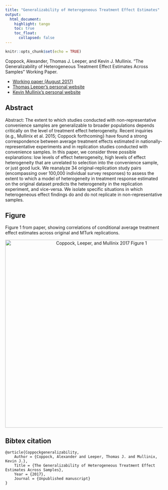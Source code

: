 ```yaml
---
title: "Generalizability of Heterogeneous Treatment Effect Estimates"
output: 
  html_document:
    highlight: tango
    toc: true
    toc_float:
      collapsed: false
---
```


```r
knitr::opts_chunk$set(echo = TRUE)
```


Coppock, Alexander, Thomas J. Leeper, and Kevin J. Mullinix. “The Generalizability of Heterogeneous Treatment Effect Estimates Across Samples” Working Paper.

- [Working paper (August 2017)](papers/CLM_heterogeneity.pdf)
- [Thomas Leeper's personal website](http://thomasleeper.com/)
- [Kevin Mullinix's personal website](http://www.kevinmullinix.com/)

## Abstract

Abstract: The extent to which studies conducted with non-representative convenience samples are generalizable to broader populations depends critically on the level of treatment effect heterogeneity. Recent inquiries (e.g., Mullinix et al. 2015; Coppock forthcoming} have found a strong correspondence between average treatment effects estimated in nationally-representative experiments and in replication studies conducted with convenience samples. In this paper, we consider three possible explanations: low levels of effect heterogeneity, high levels of effect heterogeneity that are unrelated to selection into the convenience sample, or just good luck. We reanalyze 34 original-replication study pairs (encompassing over 100,000 individual survey responses) to assess the extent to which a model of heterogeneity in treatment response estimated on the original dataset predicts the heterogeneity in the replication experiment, and vice-versa. We isolate specific situations in which heterogeneous effect findings do and do not replicate in non-representative samples.

## Figure

Figure 1 from paper, showing correlations of conditional average treatment effect estimates across original and MTurk replications.

<center><img src="Images/generalizability_fig_scatter_group.png" alt="Coppock, Leeper, and Mullinix 2017 Figure 1" width="600"></center>

## Bibtex citation

```
@article{Coppockgeneralizability,
	Author = {Coppock, Alexander and Leeper, Thomas J. and Mullinix, Kevin J.},
	Title = {The Generalizability of Heterogeneous Treatment Effect Estimates Across Samples},
	Year = {2017},
	Journal = {Unpublished manuscript}
}
```
